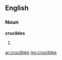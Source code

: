 ==English==
===Noun===
'''crucibles'''
# {{plural of|[[crucible]]}}

[[ar:crucibles]]
[[my:crucibles]]